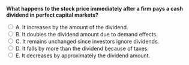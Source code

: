 ::: {.question-block}

<form onsubmit="event.preventDefault(); checkAnswer('module10_mcq_q17')" data-correct-answer="E">
<strong style="display: block;">What happens to the stock price immediately after a firm pays a cash dividend in perfect capital markets?</strong>

<label><input type="radio" name="module10_mcq_q17" value="A"> A. It increases by the amount of the dividend.</label><br>
<label><input type="radio" name="module10_mcq_q17" value="B"> B. It doubles the dividend amount due to demand effects.</label><br>
<label><input type="radio" name="module10_mcq_q17" value="C"> C. It remains unchanged since investors ignore dividends.</label><br>
<label><input type="radio" name="module10_mcq_q17" value="D"> D. It falls by more than the dividend because of taxes.</label><br>
<label><input type="radio" name="module10_mcq_q17" value="E"> E. It decreases by approximately the dividend amount.</label><br>
</form>

<div id="feedback-module10_mcq_q17" class="feedback" data-status="" style="display:none;">
✅ E is correct. In perfect markets, when cash leaves the firm as a dividend, the stock price drops by roughly the same amount to reflect the reduced assets.
</div>

:::
